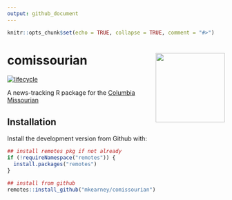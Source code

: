 ```yaml
---
output: github_document
---
```


<!-- README.md is generated from README.Rmd. Please edit that file -->

```r
knitr::opts_chunk$set(echo = TRUE, collapse = TRUE, comment = "#>")
```
# comissourian <img src="man/figures/logo.png" width="160px" align="right" />

<!--[![Build status](https://travis-ci.org/mkearney/comissourian.svg?branch=master)](https://travis-ci.org/mkearney/comissourian)
[![CRAN status](https://www.r-pkg.org/badges/version/comissourian)](https://cran.r-project.org/package=/comissourian)
[![Coverage Status](https://codecov.io/gh/mkearney/comissourian/branch/master/graph/badge.svg)](https://codecov.io/gh/mkearney/comissourian?branch=master)

#![Downloads](https://cranlogs.r-pkg.org/badges/comissourian)
#![Downloads](https://cranlogs.r-pkg.org/badges/grand-total/comissourian)-->
[![lifecycle](https://img.shields.io/badge/lifecycle-experimental-orange.svg)](https://www.tidyverse.org/lifecycle/#experimental)

A news-tracking R package for the [Columbia Missourian](https://www.columbiamissourian.com/)

## Installation

Install the development version from Github with:

``` r
## install remotes pkg if not already
if (!requireNamespace("remotes")) {
  install.packages("remotes")
}

## install from github
remotes::install_github("mkearney/comissourian")
```

